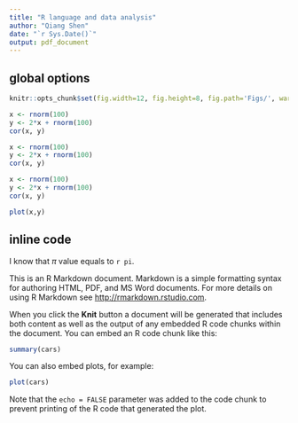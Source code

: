 ```yaml
---
title: "R language and data analysis"
author: "Qiang Shen"
date: "`r Sys.Date()`"
output: pdf_document
---
```


## global options
```r
knitr::opts_chunk$set(fig.width=12, fig.height=8, fig.path='Figs/', warning=FALSE, message=FALSE)
```



```r
x <- rnorm(100)
y <- 2*x + rnorm(100)
cor(x, y)
```


```r
x <- rnorm(100)
y <- 2*x + rnorm(100)
cor(x, y)
```


```r
x <- rnorm(100)
y <- 2*x + rnorm(100)
cor(x, y)
```

```r
plot(x,y)
```



## inline code
I know that $\pi$ value equals to `r pi`.

This is an R Markdown document. Markdown is a simple formatting syntax for authoring HTML, PDF, and MS Word documents. For more details on using R Markdown see <http://rmarkdown.rstudio.com>.

When you click the **Knit** button a document will be generated that includes both content as well as the output of any embedded R code chunks within the document. You can embed an R code chunk like this:

```r
summary(cars)
```

You can also embed plots, for example:

```r
plot(cars)
```

Note that the `echo = FALSE` parameter was added to the code chunk to prevent printing of the R code that generated the plot.
